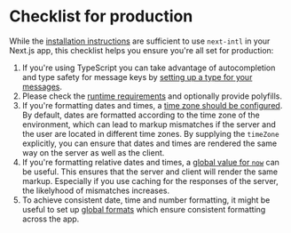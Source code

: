 # Checklist for production

While the [installation instructions](/docs/getting-started/installation) are sufficient to use `next-intl` in your Next.js app, this checklist helps you ensure you're all set for production:

1. If you're using TypeScript you can take advantage of autocompletion and type safety for message keys by [setting up a type for your messages](/docs/usage/typescript).
2. Please check the [runtime requirements](/docs/usage/runtime-requirements-polyfills) and optionally provide polyfills.
3. If you're formatting dates and times, a [time zone should be configured](/docs/usage/configuration#time-zone). By default, dates are formatted according to the time zone of the environment, which can lead to markup mismatches if the server and the user are located in different time zones. By supplying the `timeZone` explicitly, you can ensure that dates and times are rendered the same way on the server as well as the client.
4. If you're formatting relative dates and times, a [global value for `now`](/docs/usage/configuration#global-now-value) can be useful. This ensures that the server and client will render the same markup. Especially if you use caching for the responses of the server, the likelyhood of mismatches increases.
5. To achieve consistent date, time and number formatting, it might be useful to set up [global formats](/docs/usage/configuration#global-formats) which ensure consistent formatting across the app.
